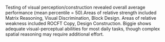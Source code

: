 <summary>

Testing of visual perception/construction revealed overall average
performance (mean percentile = 50).Areas of relative strength included Matrix Reasoning, Visual Discrimination, Block Design. Areas of relative weakness included ROCFT Copy, Design Construction. Biggie shows adequate visual-perceptual abilities for most daily tasks, though complex spatial reasoning may require additional effort.

</summary>
